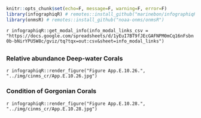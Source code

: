 ```r
knitr::opts_chunk$set(echo=F, message=F, warning=F, error=F)
library(infographiqR) # remotes::install_github("marinebon/infographiqR") 
library(onmsR) # remotes::install_github("noaa-onms/onmsR")
```

`r infographiqR::get_modal_info(info_modal_links_csv = "https://docs.google.com/spreadsheets/d/1yEuI7BT9fJEcGAFNPM0mCq16nFsbn0b-bNirYPU5W8c/gviz/tq?tqx=out:csv&sheet=info_modal_links")`

## {.tabset}

### Relative abundance Deep-water Corals

`r infographiqR::render_figure("Figure App.E.10.26.", "../img/cinms_cr/App.E.10.26.jpg")`

### Condition of Gorgonian Corals

`r infographiqR::render_figure("Figure App.E.10.28.", "../img/cinms_cr/App.E.10.28.jpg")`
